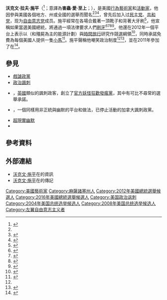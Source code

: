 {{Expand|time=2015-05-19T10:07:35+00:00}}
{{请求翻译|time=2015-05-19T10:07:35+00:00}}
{{noteTA
|1=zh-cn:苏普里姆;zh-hant:施平;
|2=zh-cn:弗明;zh-hant:沃克文;
|3=zh-cn:洛夫;zh-hant:拉夫;
}}
{{Infobox person
| name        = 沃克文·施平<br>Vermin Supreme
| image       = Vermin Supreme 2012.jpg
| caption     = 2012年1月的沃克文·施平
| birth_date  = {{birth year and age|1961|6}}
| birth_place = {{US}}[[麻薩諸塞州|麻薩諸塞州]]{{link-en|羅克波特 (麻薩諸塞州)|Rockport, Massachusetts|羅克波特}}
| nationality = {{US}}
| education   = {{link-en|格洛斯特高中 (麻薩諸塞州)|Gloucester High School (Massachusetts)|格洛斯特高中}}
| alma_mater  =
| home_town   = {{US}}[[馬里蘭州|馬里蘭州]][[巴爾的摩|巴爾的摩]]
| residence   =
| occupation  = 行為藝術家、無政府主義者、活動家
| years_active= 1984年至今
| party              = {{plainlist|
*[[无党籍|无党籍]]（1988–2004年）
*{{GOP}}（2008–12年）
*{{DP}}（2004–08年，2012–16年）
*{{LP}}（2016–）}}
| spouse      = 
| children    = 
| website     = 
}}
'''沃克文·拉夫·施平'''（{{lang-en|Vermin Love Supreme}}<ref name="Concord">{{cite news
 |first       = Molly A.K.
 |last        = Connors
 |url         = http://www.concordmonitor.com/article/305138/he-reigns-supreme
 |title       = He reigns supreme
 |work        = {{tsl|en|Concord Monitor||Concord Monitor}}
 |date        = 2012-01-15
 |deadurl     = yes
 |archiveurl  = https://web.archive.org/web/20121023210916/http://www.concordmonitor.com/article/305138/he-reigns-supreme
 |archivedate =2012-10-02}}</ref>；意譯為'''害蟲·愛·至上'''；{{bd|1961年|6月|}}），是美國[[行为艺术|行為藝術家]]和[[行动主义|活動家]]，他因參與美國各個地方、州或全國的選舉而聞名<ref name="Boston Globe 1" /><ref name="CBS News">{{cite news 
 | title=Dean Wins D.C. Primary 
 | url=http://www.cbsnews.com/stories/2004/01/14/politics/main593055.shtml 
 | work=[[CBS新聞|CBS新聞]] 
 | date=2009-02-11 
 | accessdate=2011-07-21 
 | archive-date=2011-09-12 
 | archive-url=https://web.archive.org/web/20110912102957/http://www.cbsnews.com/stories/2004/01/14/politics/main593055.shtml 
 | dead-url=no 
 }}</ref><ref name="American Public Media">{{cite web
 |first       = Jane
 |last        = Lindholm
 |title       = New Hampshire's other candidates
 |url         = http://marketplace.publicradio.org/display/web/2008/01/08/new_hampshire_alt_candidates/
 |publisher   = {{tsl|en|American Public Media||American Public Media}}
 |date        = 2008-01-08
 |accessdate  = 2011-07-21
 |deadurl     = yes
 |archiveurl  = https://web.archive.org/web/20080718125116/http://marketplace.publicradio.org/display/web/2008/01/08/new_hampshire_alt_candidates/
 |archivedate = 2008-07-18
}}</ref>，曾先后加入过[[民主党_(美国)|民主党]]、[[共和党_(美国)|共和党]]，现为[[自由意志党|自由意志党]]成员。施平經常在各場合戴著一頂靴子和背著大牙刷<ref name="Concord Monitor 1">{{cite news
 |first       = Lori
 |last        = Duff
 |url         = http://www.concordmonitor.com/photo/vermin-supreme
 |title       = Vermin Supreme
 |work        = {{tsl|en|Concord Monitor||Concord Monitor}}
 |date        = 2010-04-16
 |accessdate  = 2011-07-21
 |deadurl     = yes
 |archiveurl  = https://web.archive.org/web/20120109024753/http://www.concordmonitor.com/photo/vermin-supreme
 |archivedate = 2012-01-09
}}</ref>，他宣稱如果當選美國總統，將通過一項法律要求人們[[刷牙|刷牙]]<ref name="Boston Globe 1">{{cite news
 |first       = Pagan
 |last        = Kennedy
 |title       = Merry Prankster
 |url         = http://www.boston.com/news/globe/magazine/articles/2004/01/11/merry_prankster/
 |work        = [[波士頓環球報|波士頓環球報]]
 |date        = 2004-01-11
 |archiveurl  = https://web.archive.org/web/20090220234642/http://www.boston.com/news/globe/magazine/articles/2004/01/11/merry_prankster/
 |archivedate = 2009-02-20
 |accessdate  = 2011-07-21
 |deadurl     = yes
}}</ref><ref name="NPR1">{{cite web 
 | title=Commentary: If Elected, No Flying Toothbrush Monkeys (audio) 
 | url=http://www.npr.org/templates/story/story.php?storyId=1591727 
 | publisher=[[全国公共广播电台|全国公共广播电台]] 
 | date=2004-01-09 
 | accessdate=2011-07-21 
 | archive-date=2020-08-14 
 | archive-url=https://web.archive.org/web/20200814171657/https://www.npr.org/templates/story/story.php?storyId=1591727 
 | dead-url=no 
 }}</ref><ref name="Concord Monitor 2">{{cite news
 |first       = Chelsea
 |last        = Conaboy
 |title       = 5 questions for Vermin Supreme
 |url         = http://www.concordmonitor.com/article/5-questions-for-vermin-supreme?&CSAuthResp=%3Asession%3ACSUserId%7CCSGroupId%3Aapproved%3ABA4A9537C4BF4594E11F4B09D8217743&CSUserId=94&CSGroupId=1
 |work        = {{tsl|en|Concord Monitor||Concord Monitor}}
 |date        = 2007-12-28
 |accessdate  = 2011-07-21
 |deadurl     = yes
 |archiveurl  = https://web.archive.org/web/20150520113501/http://www.concordmonitor.com/article/5-questions-for-vermin-supreme?&CSAuthResp=:session:CSUserId%7CCSGroupId:approved:BA4A9537C4BF4594E11F4B09D8217743&CSUserId=94&CSGroupId=1
 |archivedate = 2015-05-20
}}</ref><ref name="Miami Herald">{{cite news 
 | first=Beth 
 | last=Reinhard 
 | title=Vermin Supreme is running for president 
 | url=http://miamiherald.typepad.com/naked_on_the_road/2007/11/vermin-supreme-.html 
 | work=[[邁阿密先鋒報|Miami Herald]] 
 | date=2007-11-13 
 | accessdate=2011-07-21 
 | archive-date=2011-07-02 
 | archive-url=https://web.archive.org/web/20110702184219/http://miamiherald.typepad.com/naked_on_the_road/2007/11/vermin-supreme-.html 
 | dead-url=yes 
 }}</ref>。他還在2012年一個平台上表示以{{link-en|殭屍 (虛構)|Zombie|殭屍啟示意識}}（和殭屍為主的能源計劃）與[[時間旅行|時間旅行]]研究作競選綱領<ref>{{cite news
 | first=James
 | last=O'Toole
 | title=In New Hampshire, underdogs promote presidential agendas
 | url=http://www.post-gazette.com/pg/12008/1202156-176.stm
 | work=[[匹兹堡邮报|匹兹堡邮报]]
 | date=2012-01-08
 | accessdate=2012-01-11
 | archive-date=2012-01-09
 | archive-url=https://web.archive.org/web/20120109040140/http://www.post-gazette.com/pg/12008/1202156-176.stm
 | dead-url=no
 }}</ref>，同時承諾免費為每個美國人提供一隻[[矮種馬|小馬]]<ref name="Wall Street Journal">{{cite news
 | first=Elizabeth
 | last=Williamson
 | title=A Pony for Every American? New Hampshire Primary Has It All
 | url=http://online.wsj.com/article/SB10001424052970204262304577068080651797906.html?mod=WSJ_hpp_MIDDLE_Video_Top
 | work=[[华尔街日报|华尔街日报]]
 | date=2011-12-06
 | accessdate=2011-12-07
 | archive-date=2012-05-24
 | archive-url=https://web.archive.org/web/20120524071114/http://online.wsj.com/article/SB10001424052970204262304577068080651797906.html?mod=WSJ_hpp_MIDDLE_Video_Top
 | dead-url=no
 }}</ref>。施平聲稱他嘲笑政治制度<ref name="Boston Globe 1"/><ref>{{cite news
 |first       = Simon
 |last        = Steinhardt
 |title       = Vermin Supreme
 |url         = http://swindlemagazine.com/issue18/vermin-supreme/
 |work        = {{tsl|en|Swindle (magazine)||Swindle}}
 |issue       = Issue 18
 |year        = 2008
 |archiveurl  = https://web.archive.org/web/20080908043607/http://swindlemagazine.com/issue18/vermin-supreme/
 |archivedate = 2008-09-08
 |accessdate  = 2012-01-23
 |deadurl     = yes
}}</ref>，並在2011年參加了在{{link-en|佔領波士頓|Occupy Boston|波士頓的佔領抗議}}<ref>{{cite news
 |first=John Stephen
 |last=Dwyer
 |url=http://blastmagazine.com/the-magazine/culturefashion/who-is-occupying-boston-and-why/2/
 |title=Who is occupying Boston, and why?
 |publisher=Blast Magazine
 |date=2011-10-05
 |accessdate=2012-01-07
 |archive-date=2012-05-04
 |archive-url=https://web.archive.org/web/20120504211702/http://blastmagazine.com/the-magazine/culturefashion/who-is-occupying-boston-and-why/2/
 |dead-url=yes
 }}</ref>。

==參見==
{{Commons category|Vermin Supreme}}
*[[戲謔政黨列表|戲謔政黨]]
*[[政治諷刺|政治諷刺]]
*{{le|尖叫勳爵薩奇|Screaming Lord Sutch}}，[[英國|英國]]類似的諷刺政客，創立了[[官方妖怪狂歡發瘋黨|官方妖怪狂歡發瘋黨]]，其中有可比不尋常的選舉承諾。
*{{link-en|加拿大犀牛黨 (1963－1993)|Rhinoceros Party of Canada (1963–93)|犀牛黨}}，一個同樣用非正統與幽默的平台和做法，已停止活動的加拿大諷刺政黨。
*[[超現實幽默|超現實幽默]]
*{{le|輕佻戰術|Tactical frivolity}}

==參考資料==
{{reflist|colwidth=30em}}

==外部連結==
*[https://web.archive.org/web/20120713025106/http://www.americanselect.org/profile-candidate/366126/draft-status 沃克文·施平]在{{le|美國人選舉|Americans Elect}}的資訊
*[http://votesmart.org/candidate/53133/ 沃克文·施平]在{{le|智能項目表決|Project Vote Smart}}的傳記

{{DEFAULTSORT:Supreme, Vermin}}
[[Category:美國藝術家|Category:美國藝術家]]
[[Category:麻薩諸塞州人|Category:麻薩諸塞州人]]
[[Category:2012年美國總統選舉候選人|Category:2012年美國總統選舉候選人]]
[[Category:2016年美國總統選舉候選人|Category:2016年美國總統選舉候選人]]
[[Category:美国政治讽刺|Category:美国政治讽刺]]
[[Category:2004年美国总统选举候选人|Category:2004年美国总统选举候选人]]
[[Category:2008年美国总统选举候选人|Category:2008年美国总统选举候选人]]
[[Category:左翼自由意志主义者|Category:左翼自由意志主义者]]